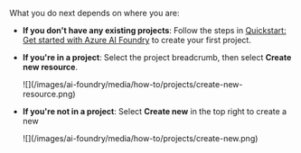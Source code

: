 What you do next depends on where you are:

* **If you don't have any existing projects**: Follow the steps in [Quickstart: Get started with Azure AI Foundry](../quickstarts/get-started-code) to create your first project.

* **If you're in a project**: Select the project breadcrumb, then select **Create new resource**.

    <Frame>
        ![](/images/ai-foundry/media/how-to/projects/create-new-resource.png)
    </Frame>


* **If you're not in a project**: Select **Create new** in the top right to create a new <FdpProjectName />

    <Frame>
        ![](/images/ai-foundry/media/how-to/projects/create-new.png)
    </Frame>
